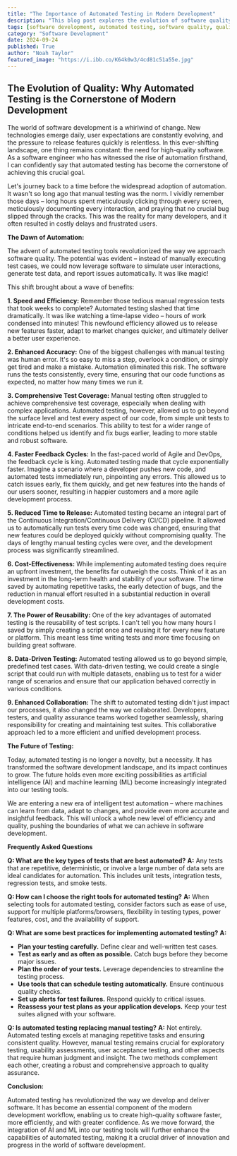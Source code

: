 ```yaml
---
title: "The Importance of Automated Testing in Modern Development"
description: "This blog post explores the evolution of software quality and how automated testing has become an indispensable tool for modern development. It highlights the numerous benefits of automation, including increased speed, accuracy, and efficiency, ultimately leading to better software and a more agile development process."
tags: [software development, automated testing, software quality, quality assurance, agile development, DevOps, CI/CD, testing tools, test automation, regression testing, unit testing, integration testing, data-driven testing, AI in testing, machine learning in testing]
category: "Software Development"
date: 2024-09-24
published: True
author: "Noah Taylor"
featured_image: "https://i.ibb.co/K64k0w3/4cd81c51a55e.jpg"
---
```


## The Evolution of Quality: Why Automated Testing is the Cornerstone of Modern Development

The world of software development is a whirlwind of change. New technologies emerge daily, user expectations are constantly evolving, and the pressure to release features quickly is relentless. In this ever-shifting landscape, one thing remains constant: the need for high-quality software.  As a software engineer who has witnessed the rise of automation firsthand, I can confidently say that automated testing has become the cornerstone of achieving this crucial goal. 

Let's journey back to a time before the widespread adoption of automation. It wasn't so long ago that manual testing was the norm.  I vividly remember those days – long hours spent meticulously clicking through every screen, meticulously documenting every interaction, and praying that no crucial bug slipped through the cracks. This was the reality for many developers, and it often resulted in costly delays and frustrated users.  

**The Dawn of Automation:**

The advent of automated testing tools revolutionized the way we approach software quality.  The potential was evident –  instead of manually executing test cases, we could now leverage software to simulate user interactions, generate test data, and report issues automatically.  It was like magic! 

This shift brought about a wave of benefits:

**1. Speed and Efficiency:**  Remember those tedious manual regression tests that took weeks to complete?  Automated testing slashed that time dramatically. It was like watching a time-lapse video – hours of work condensed into minutes!  This newfound efficiency allowed us to release new features faster, adapt to market changes quicker, and ultimately deliver a better user experience.

**2. Enhanced Accuracy:** One of the biggest challenges with manual testing was human error. It's so easy to miss a step, overlook a condition, or simply get tired and make a mistake.  Automation eliminated this risk.  The software runs the tests consistently, every time, ensuring that our code functions as expected, no matter how many times we run it.

**3. Comprehensive Test Coverage:**  Manual testing often struggled to achieve comprehensive test coverage, especially when dealing with complex applications.  Automated testing, however, allowed us to go beyond the surface level and test every aspect of our code, from simple unit tests to intricate end-to-end scenarios. This ability to test for a wider range of conditions helped us identify and fix bugs earlier, leading to more stable and robust software.

**4. Faster Feedback Cycles:**  In the fast-paced world of Agile and DevOps, the feedback cycle is king. Automated testing made that cycle exponentially faster.  Imagine a scenario where a developer pushes new code, and automated tests immediately run, pinpointing any errors. This allowed us to catch issues early, fix them quickly, and get new features into the hands of our users sooner, resulting in happier customers and a more agile development process.

**5.  Reduced Time to Release:**  Automated testing became an integral part of the Continuous Integration/Continuous Delivery (CI/CD) pipeline.  It allowed us to automatically run tests every time code was changed, ensuring that new features could be deployed quickly without compromising quality.  The days of lengthy manual testing cycles were over, and the development process was significantly streamlined. 

**6. Cost-Effectiveness:**  While implementing automated testing does require an upfront investment, the benefits far outweigh the costs.  Think of it as an investment in the long-term health and stability of your software.  The time saved by automating repetitive tasks, the early detection of bugs, and the reduction in manual effort resulted in a substantial reduction in overall development costs.

**7.  The Power of Reusability:** One of the key advantages of automated testing is the reusability of test scripts.  I can't tell you how many hours I saved by simply creating a script once and reusing it for every new feature or platform.  This meant less time writing tests and more time focusing on building great software.

**8.  Data-Driven Testing:**  Automated testing allowed us to go beyond simple, predefined test cases.  With data-driven testing, we could create a single script that could run with multiple datasets, enabling us to test for a wider range of scenarios and ensure that our application behaved correctly in various conditions.

**9. Enhanced Collaboration:**  The shift to automated testing didn't just impact our processes, it also changed the way we collaborated.  Developers, testers, and quality assurance teams worked together seamlessly, sharing responsibility for creating and maintaining test suites.  This collaborative approach led to a more efficient and unified development process.

**The Future of Testing:**

Today, automated testing is no longer a novelty, but a necessity.  It has transformed the software development landscape, and its impact continues to grow.  The future holds even more exciting possibilities as artificial intelligence (AI) and machine learning (ML) become increasingly integrated into our testing tools.  

We are entering a new era of intelligent test automation – where machines can learn from data, adapt to changes, and provide even more accurate and insightful feedback.  This will unlock a whole new level of efficiency and quality, pushing the boundaries of what we can achieve in software development.

**Frequently Asked Questions**

**Q: What are the key types of tests that are best automated?**
**A:**  Any tests that are repetitive, deterministic, or involve a large number of data sets are ideal candidates for automation.  This includes unit tests, integration tests, regression tests, and smoke tests.

**Q: How can I choose the right tools for automated testing?**
**A:** When selecting tools for automated testing, consider factors such as ease of use, support for multiple platforms/browsers, flexibility in testing types, power features, cost, and the availability of support. 

**Q: What are some best practices for implementing automated testing?**
**A:** 
   * **Plan your testing carefully.** Define clear and well-written test cases.
   * **Test as early and as often as possible.**  Catch bugs before they become major issues.
   * **Plan the order of your tests.**  Leverage dependencies to streamline the testing process.
   * **Use tools that can schedule testing automatically.**  Ensure continuous quality checks.
   * **Set up alerts for test failures.**  Respond quickly to critical issues.
   * **Reassess your test plans as your application develops.**  Keep your test suites aligned with your software.

**Q: Is automated testing replacing manual testing?**
**A:**  Not entirely.  Automated testing excels at managing repetitive tasks and ensuring consistent quality.  However, manual testing remains crucial for exploratory testing, usability assessments, user acceptance testing, and other aspects that require human judgment and insight.  The two methods complement each other, creating a robust and comprehensive approach to quality assurance.

**Conclusion:**

Automated testing has revolutionized the way we develop and deliver software. It has become an essential component of the modern development workflow, enabling us to create high-quality software faster, more efficiently, and with greater confidence.  As we move forward, the integration of AI and ML into our testing tools will further enhance the capabilities of automated testing, making it a crucial driver of innovation and progress in the world of software development.
